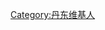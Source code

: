 {{Userbox
  |id=[[File:Dandong_street.JPG|55px]]
  |id-c=#ffffff
  |info=<span lang="zh-cn">该用户现在或曾经居住于'''[[丹东市]]'''。</span>
  |info-c=#E6E6FA
  |info-s=9
  |border-c=black
}}
[[Category:丹东维基人]]
